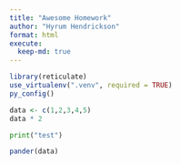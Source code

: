 ```yaml
---
title: "Awesome Homework"
author: "Hyrum Hendrickson"
format: html
execute:
  keep-md: true
---
```

```r
library(reticulate)
use_virtualenv(".venv", required = TRUE)
py_config()

```


```r
data <- c(1,2,3,4,5)
data * 2
```


```python
print("test")

```

```r
pander(data)
```